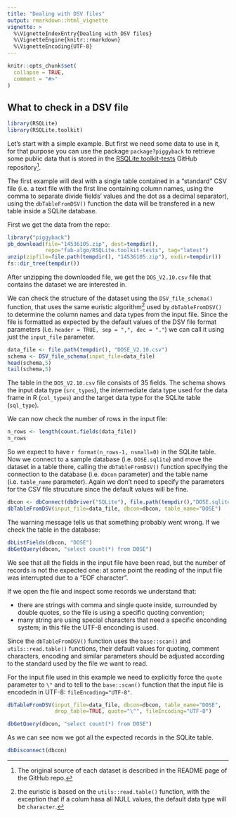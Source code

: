 ```yaml
---
title: "Dealing with DSV files"
output: rmarkdown::html_vignette
vignette: >
  %\VignetteIndexEntry{Dealing with DSV files}
  %\VignetteEngine{knitr::rmarkdown}
  %\VignetteEncoding{UTF-8}
---
```


```r
knitr::opts_chunk$set(
  collapse = TRUE,
  comment = "#>"
)
```

## What to check in a DSV file

```r
library(RSQLite)
library(RSQLite.toolkit)
```

Let's start with a simple example. But first we need some data to
use in it, for that purpose you can use the package `package?piggyback`
to retrieve some public data that is stored in the
[RSQLite.toolkit-tests](https://github.com/fab-algo/RSQLite.toolkit-tests)
GitHub repository[^1].

The first example will deal with a single table contained in a "standard" CSV file
(i.e. a text file with the first line containing column names, using the
comma to separate divide fields' values and the dot as a decimal separator),
using the `dbTableFromDSV()` function the data will be transfered in a new
table inside a SQLite database.

First we get the data from the repo:

```r
library("piggyback")
pb_download(file="14536105.zip", dest=tempdir(),
            repo="fab-algo/RSQLite.toolkit-tests", tag="latest")
unzip(zipfile=file.path(tempdir(), "14536105.zip"), exdir=tempdir())
fs::dir_tree(tempdir())
```

After unzipping the downloaded file, we get the `DOS_V2.10.csv` file that
contains the dataset we are interested in.

We can check the structure of the dataset using the `DSV_file_schema()` function,
that uses the same euristic algorithm[^2] used by `dbTableFromDSV()` to
determine the column names and data types from the input file. Since the file
is formatted as expected by the default values of the DSV file format parameters
(i.e. `header = TRUE, sep = ",", dec = "."`) we can call it using just the 
`input_file` parameter.


```r
data_file <- file.path(tempdir(), "DOSE_V2.10.csv")
schema <- DSV_file_schema(input_file=data_file)
head(schema,5)
tail(schema,5)
```


The table in the `DOS_V2.10.csv` file consists of 35 fields. The schema shows
the input data type (`src_types`), the intermediate data type used for the 
data frame in R (`col_types`) and the target data type for the SQLite table 
(`sql_type`).

We can now check the number of rows in the input file:


```r
n_rows <- length(count.fields(data_file))
n_rows
```

So we expect to have `r format(n_rows-1, nsmall=0)` in the SQLite table.
Now we connect to a sample database (i.e. `DOSE.sqlite`) and move the
dataset in a table there, calling the `dbTableFromDSV()` function specifying 
the connection to the database (i.e.  `dbcon` parameter) and the table name 
(i.e. `table_name` parameter). Again we don't need to specify the parameters
for the CSV file strucuture since the default values will be fine.

```r
dbcon <- dbConnect(dbDriver("SQLite"), file.path(tempdir(),"DOSE.sqlite"))
dbTableFromDSV(input_file=data_file, dbcon=dbcon, table_name="DOSE")
```

The warning message tells us that something probably went wrong. If we check 
the table in the database:

```r
dbListFields(dbcon, "DOSE")
dbGetQuery(dbcon, "select count(*) from DOSE")
```

We see that all the fields in the input file have been read, but the number
of records is not the expected one: at some point the reading of the input file
was interrupted due to a "EOF character".

If we open the file and inspect some records we understand that:

- there are strings with comma and single quote inside, surrounded by 
  double quotes, so the file is using a specific quoting convention;
- many string are using special characters that need a specific enconding 
  system; in this file the UTF-8 enconding is used.

Since the `dbTableFromDSV()` function uses the `base::scan()` and 
`utils::read.table()` functions, their default values for quoting, comment
characters, encoding and similar parameters should be adjusted according
to the standard used by the file we want to read. 

For the input file used in this example we need to explicitly force the 
`quote` parameter to `\"` and to tell to the `base::scan()` function that
the input file is encodedn in UTF-8: `fileEncoding="UTF-8"`.


```r
dbTableFromDSV(input_file=data_file, dbcon=dbcon, table_name="DOSE",
               drop_table=TRUE, quote="\"", fileEncoding="UTF-8")

dbGetQuery(dbcon, "select count(*) from DOSE")
```

As we can see now we got all the expected records in the SQLite table.

```r
dbDisconnect(dbcon)
```



[^1]: The original source of each dataset is described in the README page of the GitHub repo.
[^2]: the euristic is based on the `utils::read.table()` function, with the exception that if a colum hasa all NULL values, the default data type will be `character`.

